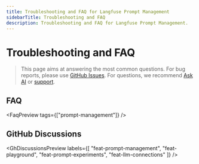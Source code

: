 ```yaml
---
title: Troubleshooting and FAQ for Langfuse Prompt Management
sidebarTitle: Troubleshooting and FAQ
description: Troubleshooting and FAQ for Langfuse Prompt Management.
---
```


# Troubleshooting and FAQ

> This page aims at answering the most common questions. For bug reports, please use [GitHub Issues](/issues). For questions, we recommend [Ask AI](/docs/ask-ai) or [support](/support).

## FAQ


<FaqPreview tags={["prompt-management"]} />

## GitHub Discussions


<GhDiscussionsPreview labels={[
  "feat-prompt-management", 
  "feat-playground", 
  "feat-prompt-experiments", 
  "feat-llm-connections"
  ]} />